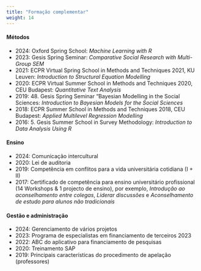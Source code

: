 ```yaml
---
title: "Formação complementar"
weight: 14
---
```


#### Métodos
- 2024: Oxford Spring School: *Machine Learning with R*
- 2023: Gesis Spring Seminar: *Comparative Social Research with Multi-Group SEM*
- 2021: ECPR Virtual Spring School in Methods and Techniques 2021, KU Leuven: *Introduction to Structural Equation Modelling*
- 2020: ECPR Virtual Summer School in Methods and Techniques 2020, CEU Budapest: *Quantitative Text Analysis*
- 2019: 48. Gesis Spring Seminar "Bayesian Modelling in the Social Sciences: *Introduction to Bayesian Models for the Social Sciences*
- 2018: ECPR Summer School in Methods and Techniques 2018, CEU Budapest: *Applied Multilevel Regression Modelling*
- 2016: 5. Gesis Summer School in Survey Methodology: *Introduction to Data Analysis Using R*

#### Ensino
- 2024: Comunicação intercultural
- 2020: Lei de auditoria
- 2019: Competência em conflitos para a vida universitária cotidiana (I + II)
- 2017: Certificado de competência para ensino universitário profissional (14 Workshops & 1 projecto de ensino), por exemplo, *Introdução ao aconselhamento entre colegas*, *Liderar discussões* e *Aconselhamento de estudo para alunos não tradicionais*

#### Gestão e administração
- 2024: Gerenciamento de vários projetos
- 2023: Programa de especialistas em financiamento de terceiros 2023
- 2022: ABC do aplicativo para financiamento de pesquisas
- 2020: Treinamento SAP
- 2019: Principais características do procedimento de apelação (professores)